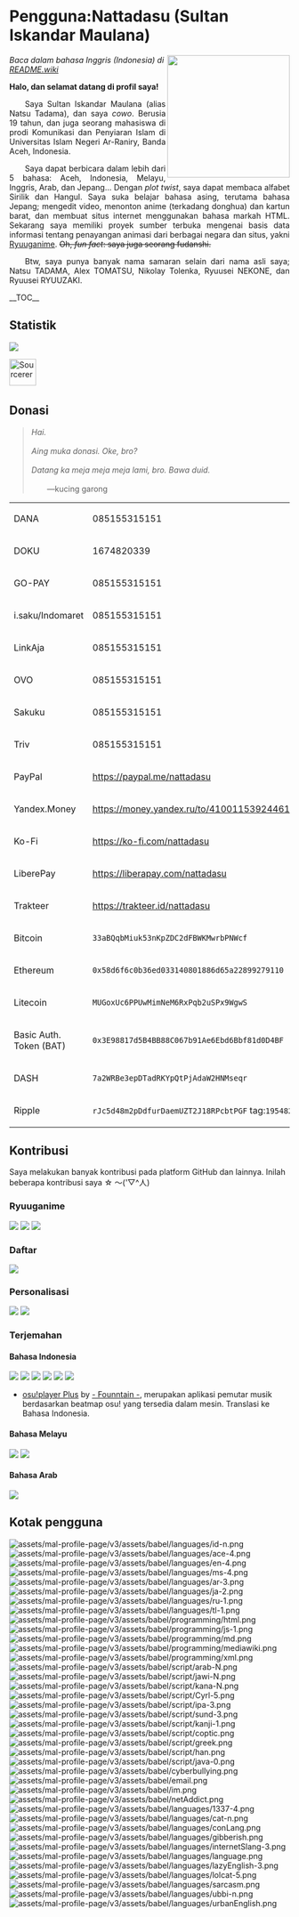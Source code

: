 = Pengguna:Nattadasu (Sultan Iskandar Maulana) =
<img src="assets/readmeAssets/natsuTadamaGlasses.jpg" align="right" width="220">
''Baca dalam bahasa Inggris (Indonesia) di [[README.wiki]]''

'''Halo, dan selamat datang di profil saya!'''

<div align="justify">  Saya Sultan Iskandar Maulana (alias Natsu Tadama), dan saya ''cowo''. Berusia 19 tahun, dan juga seorang mahasiswa di prodi Komunikasi dan Penyiaran Islam di Universitas Islam Negeri Ar-Raniry, Banda Aceh, Indonesia.</div>

<div align="justify">  Saya dapat berbicara dalam lebih dari 5 bahasa: Aceh, Indonesia, Melayu, Inggris, Arab, dan Jepang... Dengan ''plot twist'', saya dapat membaca alfabet Sirilik dan Hangul. Saya suka belajar bahasa asing, terutama bahasa Jepang; mengedit video, menonton anime (terkadang donghua) dan kartun barat, dan membuat situs internet menggunakan bahasa markah HTML. Sekarang saya memiliki proyek sumber terbuka mengenai basis data informasi tentang penayangan animasi dari berbagai negara dan situs, yakni [https://github.com/ryuuganime Ryuuganime]. <del>Oh, ''fun fact'': saya juga seorang fudanshi.</del></div>

<div align="justify">  Btw, saya punya banyak nama samaran selain dari nama asli saya; Natsu TADAMA, Alex TOMATSU, Nikolay Tolenka, Ryuusei NEKONE, dan Ryuusei RYUUZAKI.</div>

__TOC__

== Statistik ==
<img src="https://github-readme-stats.vercel.app/api?username=nattadasu&show_icons=true">

[https://sourcerer.io/nattadasu <img src="https://sourcerer.io/icons/logo-sharing.svg"height="48px" alt="Sourcerer">] [https://sourcerer.io/nattadasu <img src="https://img.shields.io/badge/HTML-277%20commits-orange.svg" alt="">] [https://sourcerer.io/nattadasu <img src="https://img.shields.io/badge/CSS-33%20commits-orange.svg" alt="">] [https://sourcerer.io/nattadasu <img src="https://img.shields.io/badge/JavaScript-27%20commits-orange.svg" alt="">] [https://sourcerer.io/nattadasu <img src="https://img.shields.io/badge/TypeScript-18%20commits-orange.svg" alt="">]

== Donasi ==
<blockquote>''Hai.''
<br />
<br />
''Aing muka donasi. Oke, bro?''
<br />
<br />
''Datang ka meja meja meja lami, bro. Bawa duid.''
<br />
<br />
  —kucing garong</blockquote>

{|
|DANA
|085155315151
|-
|DOKU
|1674820339
|-
|GO-PAY
|085155315151
|-
|i.saku/Indomaret
|085155315151
|-
|LinkAja
|085155315151
|-
|OVO
|085155315151
|-
|Sakuku
|085155315151
|-
|Triv
|085155315151
|-
|PayPal
|https://paypal.me/nattadasu
|-
|Yandex.Money
|https://money.yandex.ru/to/4100115392446184
|-
|Ko-Fi
|https://ko-fi.com/nattadasu
|-
|LiberePay
|https://liberapay.com/nattadasu
|-
|Trakteer
|https://trakteer.id/nattadasu
|-
|Bitcoin
|<code>33aBQqbMiuk53nKpZDC2dFBWKMwrbPNWcf</code>
|-
|Ethereum
|<code>0x58d6f6c0b36ed033140801886d65a22899279110</code>
|-
|Litecoin
|<code>MUGoxUc6PPUwMimNeM6RxPqb2uSPx9WgwS</code>
|-
|Basic Auth. Token (BAT)
|<code>0x3E98817d5B4BB88C067b91Ae6Ebd6Bbf81d0D4BF</code>
|-
|DASH
|<code>7a2WRBe3epDTadRKYpQtPjAdaW2HNMseqr</code>
|-
|Ripple
|<code>rJc5d48m2pDdfurDaemUZT2J18RPcbtPGF</code> tag:<code>195482</code>
|}

== Kontribusi ==
Saya melakukan banyak kontribusi pada platform GitHub dan lainnya. Inilah beberapa kontribusi saya ☆ ～('▽^人)

=== Ryuuganime ===
[https://github.com/ryuuganime/Ryuuganime <img src="https://github-readme-stats.vercel.app/api/pin/?username=ryuuganime&repo=Ryuuganime">] [https://github.com/ryuuganime/ryuuganime-db <img src="https://github-readme-stats.vercel.app/api/pin/?username=ryuuganime&repo=ryuuganime-db">] [https://github.com/ryuuganime/animanga-wordlist <img src="https://github-readme-stats.vercel.app/api/pin/?username=ryuuganime&repo=animanga-wordlist">] 

=== Daftar ===
[https://github.com/otakulogy/anime-streaming <img src="https://github-readme-stats.vercel.app/api/pin/?username=otakulogy&repo=anime-streaming&show_owner=true">] 

=== Personalisasi ===
[https://github.com/nattadasu/mal-blockquote-template <img src="https://github-readme-stats.vercel.app/api/pin/?username=nattadasu&repo=mal-blockquote-template">] [https://github.com/PKief/vscode-material-icon-theme <img src="https://github-readme-stats.vercel.app/api/pin/?username=PKief&repo=vscode-material-icon-theme&show_owner=true">] 

=== Terjemahan ===
==== Bahasa Indonesia ====
[https://github.com/MALSync/MALSync <img src="https://github-readme-stats.vercel.app/api/pin/?username=MALSync&repo=MALSync&show_owner=true">] [https://github.com/NicoAiko/mikazuki <img src="https://github-readme-stats.vercel.app/api/pin/?username=NicoAiko&repo=mikazuki&show_owner=true">] [https://github.com/hummingbird-me/hummingbird-client <img src="https://github-readme-stats.vercel.app/api/pin/?username=hummingbird-me&repo=hummingbird-client&show_owner=true">] [https://github.com/Zenrac/Watora <img src="https://github-readme-stats.vercel.app/api/pin/?username=Zenrac&repo=Watora&show_owner=true">] [https://github.com/ContributorCovenant/contributor_covenant <img src="https://github-readme-stats.vercel.app/api/pin/?username=ContributorCovenant&repo=contributor_covenant&show_owner=true">] [https://github.com/ytmdesktop/ytmdesktop <img src="https://github-readme-stats.vercel.app/api/pin/?username=ytmdesktop&repo=ytmdesktop">] 

* [https://osu.ppy.sh/community/forums/topics/660418 osu!player Plus] by [https://osu.ppy.sh/users/5105217 - Founntain -], merupakan aplikasi pemutar musik berdasarkan beatmap osu! yang tersedia dalam mesin. Translasi ke Bahasa Indonesia.

==== Bahasa Melayu ====
[https://github.com/MALSync/MALSync <img src="https://github-readme-stats.vercel.app/api/pin/?username=MALSync&repo=MALSync&show_owner=true">] [https://github.com/NicoAiko/mikazuki <img src="https://github-readme-stats.vercel.app/api/pin/?username=NicoAiko&repo=mikazuki&show_owner=true">] 

==== Bahasa Arab ====
[https://github.com/NicoAiko/mikazuki <img src="https://github-readme-stats.vercel.app/api/pin/?username=NicoAiko&repo=mikazuki&show_owner=true">] 

== Kotak pengguna ==
[[File:assets/mal-profile-page/v3/assets/babel/languages/id-n.png]] [[File:assets/mal-profile-page/v3/assets/babel/languages/ace-4.png]] [[File:assets/mal-profile-page/v3/assets/babel/languages/en-4.png]] [[File:assets/mal-profile-page/v3/assets/babel/languages/ms-4.png]] [[File:assets/mal-profile-page/v3/assets/babel/languages/ar-3.png]] [[File:assets/mal-profile-page/v3/assets/babel/languages/ja-2.png]] [[File:assets/mal-profile-page/v3/assets/babel/languages/ru-1.png]] [[File:assets/mal-profile-page/v3/assets/babel/languages/tl-1.png]] [[File:assets/mal-profile-page/v3/assets/babel/programming/html.png]] [[File:assets/mal-profile-page/v3/assets/babel/programming/js-1.png]] [[File:assets/mal-profile-page/v3/assets/babel/programming/md.png]] [[File:assets/mal-profile-page/v3/assets/babel/programming/mediawiki.png]] [[File:assets/mal-profile-page/v3/assets/babel/programming/xml.png]] [[File:assets/mal-profile-page/v3/assets/babel/script/arab-N.png]] [[File:assets/mal-profile-page/v3/assets/babel/script/jawi-N.png]] [[File:assets/mal-profile-page/v3/assets/babel/script/kana-N.png]] [[File:assets/mal-profile-page/v3/assets/babel/script/Cyrl-5.png]] [[File:assets/mal-profile-page/v3/assets/babel/script/ipa-3.png]] [[File:assets/mal-profile-page/v3/assets/babel/script/sund-3.png]] [[File:assets/mal-profile-page/v3/assets/babel/script/kanji-1.png]] [[File:assets/mal-profile-page/v3/assets/babel/script/coptic.png]] [[File:assets/mal-profile-page/v3/assets/babel/script/greek.png]] [[File:assets/mal-profile-page/v3/assets/babel/script/han.png]] [[File:assets/mal-profile-page/v3/assets/babel/script/java-0.png]] [[File:assets/mal-profile-page/v3/assets/babel/cyberbullying.png]] [[File:assets/mal-profile-page/v3/assets/babel/email.png]] [[File:assets/mal-profile-page/v3/assets/babel/im.png]] [[File:assets/mal-profile-page/v3/assets/babel/netAddict.png]] [[File:assets/mal-profile-page/v3/assets/babel/languages/1337-4.png]] [[File:assets/mal-profile-page/v3/assets/babel/languages/cat-n.png]] [[File:assets/mal-profile-page/v3/assets/babel/languages/conLang.png]] [[File:assets/mal-profile-page/v3/assets/babel/languages/gibberish.png]] [[File:assets/mal-profile-page/v3/assets/babel/languages/internetSlang-3.png]] [[File:assets/mal-profile-page/v3/assets/babel/languages/language.png]] [[File:assets/mal-profile-page/v3/assets/babel/languages/lazyEnglish-3.png]] [[File:assets/mal-profile-page/v3/assets/babel/languages/lolcat-5.png]] [[File:assets/mal-profile-page/v3/assets/babel/languages/sarcasm.png]] [[File:assets/mal-profile-page/v3/assets/babel/languages/ubbi-n.png]] [[File:assets/mal-profile-page/v3/assets/babel/languages/urbanEnglish.png]]
